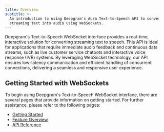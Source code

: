 ```yaml
---
title: Overview
subtitle: >-
  An introduction to using Deepgram's Aura Text-to-Speech API to convert
  streaming text into audio using WebSockets.
---
```



Deepgram's Text-to-Speech WebSocket interface provides a real-time, interactive solution for converting streaming text to speech. This API is ideal for applications that require immediate audio feedback and continuous data streams, such as live customer service chatbots and interactive voice response (IVR) systems. By leveraging WebSocket technology, our API ensures low-latency communication and efficient handling of concurrent connections, delivering a seamless and responsive user experience.

## Getting Started with WebSockets

To begin using Deepgram's Text-to-Speech WebSocket interface, there are several pages that provide information on getting started. For further assistance, please refer to the following pages:

* [Getting Started](/docs/streaming-text-to-speech)
* [Feature Overview](/docs/tts-streaming-feature-overview)
* [API Reference](/reference/transform-text-to-speech-websocket)
